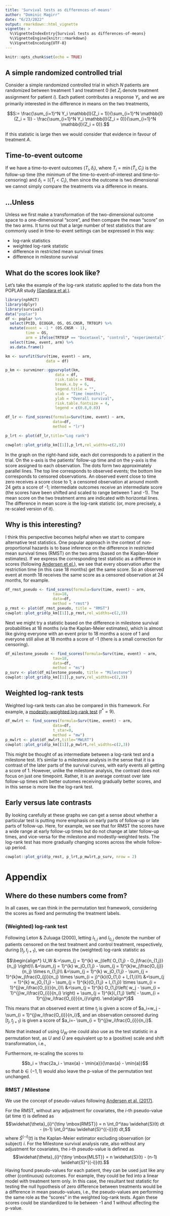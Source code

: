 ```yaml
---
title: 'Survival tests as differences-of-means'
author: "Dominic Magirr"
date: "6/23/2022"
output: rmarkdown::html_vignette
vignette: >
  %\VignetteIndexEntry{Survival tests as differences-of-means}
  %\VignetteEngine{knitr::rmarkdown}
  %\VignetteEncoding{UTF-8}
---
```

  
```r
knitr::opts_chunk$set(echo = TRUE)
```

## A simple randomized controlled trial

Consider a simple randomized controlled trial in which $N$ patients are randomized between treatment $1$ and treatment $0$ (let $Z_i$ denote treatment assignment for patient $i$). Each patient contributes a response $Y_i$, and we are primarily interested in the difference in means on the two treatments,

$$S:= \frac{\sum_{i=1}^N Y_i \mathbb{I}(Z_i = 1)}{\sum_{i=1}^N  \mathbb{I}(Z_i = 1)} - \frac{\sum_{i=1}^N Y_i \mathbb{I}(Z_i = 0)}{\sum_{i=1}^N  \mathbb{I}(Z_i = 0)}.$$
  
If this statistic is large then we would consider that evidence in favour of treatment $A$.

## Time-to-event outcome

If we have a time-to-event outcomes $(T_i, \delta_i)$, where $T_i = \min(\tilde{T}_i, C_i)$ is the follow-up time (the minimum of the time-to-event-of-interest and time-to-censoring) and $\delta_i = \mathbb{I}\{\tilde{T}_i < C_i\}$, then since the outcome is two dimensional we cannot simply compare the treatments via a difference in means. 


## ...Unless

Unless we first make a transformation of the two-dimensional outcome space to a one-dimensional "score", and then compare the mean "score" on the two arms. It turns out that a large number of test statistics that are commonly used in time-to-event settings can be expressed in this way:
  
- log-rank statistics
- weighted log-rank statistic
- difference in restricted mean survival times
- difference in milestone survival 

## What do the scores look like?

Let's take the example of the log-rank statistic applied to the data from the POPLAR study [(Gandara et al.)](https://www.nature.com/articles/s41591-018-0134-3).


```r
library(nphRCT)
library(dplyr)
library(survival)
data("poplar")
df <- poplar %>% 
  select(PtID, ECOGGR, OS, OS.CNSR, TRT01P) %>%
  mutate(event = -1 * (OS.CNSR - 1),
         time = OS,
         arm = ifelse(TRT01P == "Docetaxel", "control", "experimental")) %>% 
  select(time, event, arm) %>%
  as.data.frame()

km <- survfit(Surv(time, event) ~ arm,
                  data = df)

p_km <- survminer::ggsurvplot(km, 
                      data = df, 
                      risk.table = TRUE, 
                      break.x.by = 6,
                      legend.title = "",
                      xlab = "Time (months)",
                      ylab = "Overall survival",
                      risk.table.fontsize = 4,
                      legend = c(0.8,0.8))

df_lr <- find_scores(formula=Surv(time, event) ~ arm, 
                     data=df,
                     method = "lr")

p_lrt <- plot(df_lr,title="Log rank")

cowplot::plot_grid(p_km[[1]],p_lrt,rel_widths=c(2,3))
```


In the graph on the right-hand side, each dot corresponds to a patient in the trial. On the x-axis is the patients' follow-up time and on the y-axis is the score assigned to each observation. The dots form two approximately parallel lines. The top line corresponds to observed events; the bottom line corresponds to censored observations. An observed event close to time zero receives a score close to 1; a censored observation at around month 24 gets a score of -1; intermediate outcomes receive an intermediate score (the scores have been shifted and scaled to range between 1 and -1). The mean score on the two treatment arms are indicated with horizontal lines. The difference in mean score *is* the log-rank statistic (or, more precisely, a re-scaled version of it).


## Why is this interesting?

I think this perspective becomes helpful when we start to compare alternative test statistics. One popular approach in the context of non-proportional hazards is to base inference on the difference in restricted mean survival times (RMST) on the two arms (based on the Kaplan-Meier estimates). If we express the corresponding test statistic as a difference in scores (following [Andersen et el.](https://onlinelibrary.wiley.com/doi/full/10.1002/sim.7297)),  we see that every observation after the restriction time (in this case 18 months) get the same score. So an observed event at month 18 receives the same score as a censored observation at 24 months, for example.

```r
df_rmst_pseudo <- find_scores(formula=Surv(time, event) ~ arm, 
                     tau=18,
                     data=df,
                     method = "rmst")
p_rmst <- plot(df_rmst_pseudo, title = "RMST")
cowplot::plot_grid(p_km[[1]],p_rmst,rel_widths=c(2,3))
```

Next we might try a statistic based on the difference in milestone survival probabilities at 18 months (via the Kaplan-Meier estimates), which is almost like giving everyone with an event prior to 18 months a score of 1 and everyone still alive at 18 months a score of -1 (there is a small correction for censoring).

```r
df_milestone_pseudo <- find_scores(formula=Surv(time, event) ~ arm, 
                     tau=18,
                     data=df,
                     method = "ms")
p_surv <- plot(df_milestone_pseudo, title = "Milestone")
cowplot::plot_grid(p_km[[1]],p_surv,rel_widths=c(2,3))
```

## Weighted log-rank tests

Weighted log-rank tests can also be compared in this framework. For example, a [modestly-weighted log-rank test](https://onlinelibrary.wiley.com/doi/full/10.1002/sim.8186) ($t^*= 9$).


```r
df_mwlrt <- find_scores(formula=Surv(time, event) ~ arm, 
                     data=df,
                     t_star=9,
                     method = "mw")
p_mwlrt <- plot(df_mwlrt,title="MWLRT")
cowplot::plot_grid(p_km[[1]],p_mwlrt,rel_widths=c(2,3))
```

This might be thought of as intermediate between a log-rank test and a milestone test. It's similar to a milestone analysis in the sense that it is a contrast of the later parts of the survival curves, with early events all getting a score of 1. However, unlike the milestone analysis, the contrast does not focus on just one timepoint. Rather, it is an average contrast over late follow-up times with better outomes receiving gradually better scores, and in this sense is more like the log-rank test. 

## Early versus late contrasts

By looking carefully at these graphs we can get a sense about whether a particular test is putting more emphasis on early parts of follow-up or late parts of follow-up. Here, for example, we see that for RMST the scores have a wide range at early follow-up times but do not change at later follow-up times, and vice-versa for the milestone and modestly-weighted tests. The log-rank test has more gradually changing scores across the whole follow-up period.

```r
cowplot::plot_grid(p_rmst, p_lrt,p_mwlrt,p_surv, nrow = 2)
```


# Appendix

## Where do these numbers come from?

In all cases, we can think in the permutation test framework, considering the scores as fixed and permuting the treatment labels.

### (Weighted) log-rank test

Following Leton \& Zuluaga (2000), letting $l_{1,j}$ and $l_{0,j}$ denote the number of patients censored on the test treatment and control treatment, respectively, during $\left[\left.t_j, t_{j+1}\right)\right.$, we can express the (weighted) log-rank statistic as


$$\begin{align*}
U_W &:=\sum_{j = 1}^{k} w_j\left( O_{1,j} - O_j\frac{n_{1,j}}{n_j} \right)\\
  &=\sum_{j = 1}^{k} w_jO_{1,j} - \sum_{j = 1}^{k}w_j\frac{O_{j}}{n_j} \times n_{1,j}\\
  &=\sum_{j = 1}^{k} w_jO_{1,j} - \sum_{j = 1}^{k}w_j\frac{O_{j}}{n_j} \times \sum_{i = j}^{k}(O_{1,i} + l_{1,i})\\
  &=\sum_{j = 1}^{k} w_jO_{1,j} - \sum_{j = 1}^{k}(O_{1,j} + l_{1,j}) \times \sum_{i = 1}^{j}w_i\frac{O_{i}}{n_i}\\
  &=\sum_{j = 1}^{k} O_{1,j}\left( w_j - \sum_{i = 1}^{j}w_i\frac{O_{i}}{n_i} \right) +  \sum_{j = 1}^{k}l_{1,j} \left( - \sum_{i = 1}^{j}w_i\frac{O_{i}}{n_i}\right).
\end{align*}$$

This means that an observed event at time $t_j$ is given a score of $a_i=w_j - \sum_{i = 1}^{j}w_i\frac{O_{i}}{n_i}$, and an observation censored during $\left[\left.t_j, t_{j+1}\right)\right.$ is given a score of $a_i=- \sum_{i = 1}^{j}w_i\frac{O_{i}}{n_i}$.

Note that instead of using $U_W$ one could also use
\begin{equation*}
    \tilde{U}_W = \frac{\sum_{i= 1}^n \mathbb{I}\left\lbrace z_{i} = 1 \right\rbrace a_{i}}{\sum_{i= 1}^n \mathbb{I}\left\lbrace z_{i} = 1 \right\rbrace} - \frac{\sum_{i= 1}^n \mathbb{I}\left\lbrace z_{i} = 0 \right\rbrace a_{i}}{\sum_{i= 1}^n \mathbb{I}\left\lbrace z_{(i)} = 0 \right\rbrace},
\end{equation*}
as the test statistic in a permutation test, as $U$ and $\tilde{U}$ are equivalent up to a (positive) scale and shift transformation, i.e.,
\begin{equation*}
    \tilde{U}_W = \frac{n}{\sum_{i= 1}^n \mathbb{I}\left\lbrace z_{i} = 1 \right\rbrace\sum_{i= 1}^n \mathbb{I}\left\lbrace z_{i} = 0 \right\rbrace} \times U_W - \frac{\sum_{i= 1}^n  a_{i}  \sum_{i= 1}^n \mathbb{I}\left\lbrace z_{i} = 1 \right\rbrace}{\sum_{i= 1}^n \mathbb{I}\left\lbrace z_{i} = 1 \right\rbrace\sum_{i= 1}^n \mathbb{I}\left\lbrace z_{i} = 0 \right\rbrace}.
\end{equation*}

Furthermore, re-scaling the scores to 

$$b_i = \frac{2a_i - \max{a} - \min{a}}{\max{a} - \min{a}}$$
so that $b \in (-1,1)$ would also leave the p-value of the permutation test unchanged.



### RMST / Milestone

We use the concept of pseudo-values following [Andersen et al. (2017)](https://onlinelibrary.wiley.com/doi/full/10.1002/sim.7297).

For the RMST, without any adjustment for covariates, the $i$-th pseudo-value (at time $\tau$) is defined as 
$$\widehat{\theta}_{i}^{\tiny \mbox{RMST}} = n \int_0^\tau \widehat{S}(t) dt - (n-1) \int_0^\tau \widehat{S}^{(-i)}(t) dt,$$
where $\widehat{S}^{(-i)}(t)$ is the Kaplan-Meier estimator excluding observation (or subject) $i$. For the Milestone survival analysis rate, also without any adjustment for covariates, the $i$-th pseudo-value is defined as
$$\widehat{\theta}_{i}^{\tiny \mbox{MLST}} = n \widehat{S}(t) - (n-1) \widehat{S}^{(-i)}(t).$$
Having found pseudo-values for each patient, they can be used just like any other (continuous) outcomes. For example, they could be fed into a linear model with treatment term only. In this case, the resultant test statistic for testing the null hypothesis of zero difference between treatments would be a difference in mean pseudo-values, i.e., the pseudo-values are performing the same role as the "scores" in the weighted log-rank tests. Again these scores could be standardized to lie between -1 and 1 without affecting the p-value.
